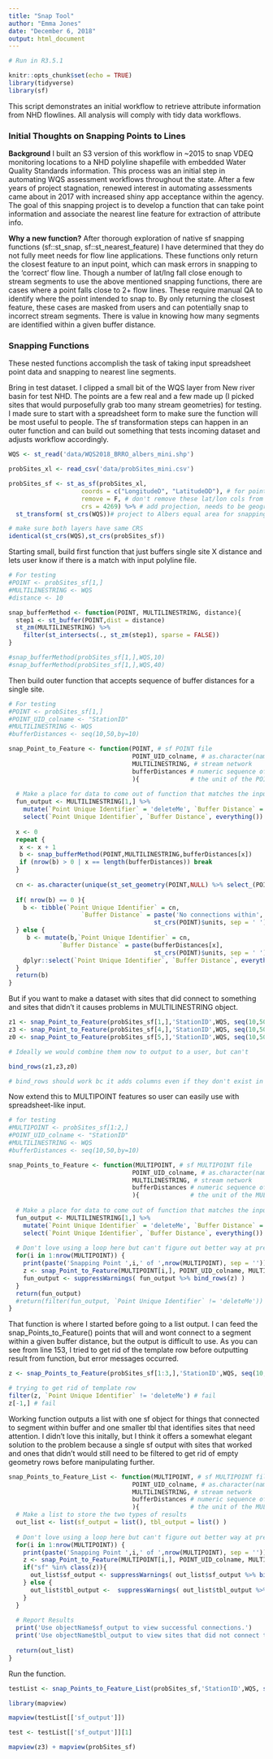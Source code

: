 ```yaml
---
title: "Snap Tool"
author: "Emma Jones"
date: "December 6, 2018"
output: html_document
---
```


```r

# Run in R3.5.1

knitr::opts_chunk$set(echo = TRUE)
library(tidyverse)
library(sf)
```

This script demonstrates an initial workflow to retrieve attribute information from NHD flowlines. All analysis will comply with tidy data workflows. 

### Initial Thoughts on Snapping Points to Lines

**Background** 
I built an S3 version of this workflow in ~2015 to snap VDEQ monitoring locations to a NHD polyline shapefile with embedded Water Quality Standards information. This process was an initial step in automating WQS assessment workflows throughout the state. After a few years of project stagnation, renewed interest in automating assessments came about in 2017 with increased shiny app acceptance within the agency. The goal of this snapping project is to develop a function that can take point information and associate the nearest line feature for extraction of attribute info. 

**Why a new function?** 
After thorough exploration of native sf snapping functions (sf::st_snap, sf::st_nearest_feature) I have determined that they do not fully meet needs for flow line applications. These functions only return the closest feature to an input point, which can mask errors in snapping to the 'correct' flow line. Though a number of lat/lng fall close enough to stream segments to use the above mentioned snapping functions, there are cases where a point falls close to 2+ flow lines. These require manual QA to identify where the point intended to snap to. By only returning the closest feature, these cases are masked from users and can potentially snap to incorrect stream segments. There is value in knowing how many segments are identified within a given buffer distance.

### Snapping Functions

These nested functions accomplish the task of taking input spreadsheet point data and snapping to nearest line segments.

Bring in test dataset. I clipped a small bit of the WQS layer from New river basin for test NHD. The points are a few real and a few made up (I picked sites that would purposefully grab too many stream geometries) for testing. I made sure to start with a spreadsheet form to make sure the function will be most useful to people. The sf transformation steps can happen in an outer function and can build out something that tests incoming dataset and adjusts workflow accordingly.

```r
WQS <- st_read('data/WQS2018_BRRO_albers_mini.shp')

probSites_xl <- read_csv('data/probSites_mini.csv')

probSites_sf <- st_as_sf(probSites_xl, 
                    coords = c("LongitudeD", "LatitudeDD"), # for point data
                    remove = F, # don't remove these lat/lon cols from df
                    crs = 4269) %>% # add projection, needs to be geographic for now bc entering lat/lng, 
  st_transform( st_crs(WQS))# project to Albers equal area for snapping

# make sure both layers have same CRS
identical(st_crs(WQS),st_crs(probSites_sf))
```


Starting small, build first function that just buffers single site X distance and lets user know if there is a match with input polyline file. 


```r
# For testing
#POINT <- probSites_sf[1,]
#MULTILINESTRING <- WQS
#distance <- 10

snap_bufferMethod <- function(POINT, MULTILINESTRING, distance){
  step1 <- st_buffer(POINT,dist = distance)
  st_zm(MULTILINESTRING) %>% 
    filter(st_intersects(., st_zm(step1), sparse = FALSE))
}

#snap_bufferMethod(probSites_sf[1,],WQS,10)
#snap_bufferMethod(probSites_sf[1,],WQS,40)
```


Then build outer function that accepts sequence of buffer distances for a single site.

```r
# For testing
#POINT <- probSites_sf[1,]
#POINT_UID_colname <- "StationID"
#MULTILINESTRING <- WQS
#bufferDistances <- seq(10,50,by=10)

snap_Point_to_Feature <- function(POINT, # sf POINT file
                                  POINT_UID_colname, # as.character(name of unique identifier in POINT file)
                                  MULTILINESTRING, # stream network
                                  bufferDistances # numeric sequence of distances to run buffer, these will be in
                                  ){              # the unit of the POINT and MULTILINESTRING files
  
  # Make a place for data to come out of function that matches the input MULTILINESTRING
  fun_output <- MULTILINESTRING[1,] %>% 
    mutate(`Point Unique Identifier` = 'deleteMe', `Buffer Distance` = NA) %>% 
    select(`Point Unique Identifier`, `Buffer Distance`, everything())
  
  x <- 0
  repeat {
   x <- x + 1
   b <- snap_bufferMethod(POINT,MULTILINESTRING,bufferDistances[x])
   if (nrow(b) > 0 | x == length(bufferDistances)) break 
  }
  
  cn <- as.character(unique(st_set_geometry(POINT,NULL) %>% select_(POINT_UID_colname)))
  
  if( nrow(b) == 0 ){
    b <- tibble(`Point Unique Identifier` = cn,
                    `Buffer Distance` = paste('No connections within', max(bufferDistances),
                                        st_crs(POINT)$units, sep = ' '))
  } else {
     b <- mutate(b,`Point Unique Identifier` = cn,
              `Buffer Distance` = paste(bufferDistances[x], 
                                        st_crs(POINT)$units, sep = ' ')) %>%
    dplyr::select(`Point Unique Identifier`, `Buffer Distance`, everything())
  }
  return(b)
}

``` 
 
 
But if you want to make a dataset with sites that did connect to something and sites that didn't it causes problems in MULTILINESTRING object.

```r
z1 <- snap_Point_to_Feature(probSites_sf[1,],'StationID',WQS, seq(10,50,by=10)) # one connection
z3 <- snap_Point_to_Feature(probSites_sf[4,],'StationID',WQS, seq(10,50,by=10)) # three connections
z0 <- snap_Point_to_Feature(probSites_sf[5,],'StationID',WQS, seq(10,50,by=10)) # no connection

# Ideally we would combine them now to output to a user, but can't

bind_rows(z1,z3,z0)

# bind_rows should work bc it adds columns even if they don't exist in one object, but geometry list is throwing this function off 
```


Now extend this to MULTIPOINT features so user can easily use with spreadsheet-like input.

```r
# for testing
#MULTIPOINT <- probSites_sf[1:2,]
#POINT_UID_colname <- "StationID"
#MULTILINESTRING <- WQS
#bufferDistances <- seq(10,50,by=10)

snap_Points_to_Feature <- function(MULTIPOINT, # sf MULTIPOINT file
                                  POINT_UID_colname, # as.character(name of unique identifier in POINT file)
                                  MULTILINESTRING, # stream network
                                  bufferDistances # numeric sequence of distances to run buffer, these will be in
                                  ){              # the unit of the MULTIPOINT and MULTILINESTRING files)
  
  # Make a place for data to come out of function that matches the input MULTILINESTRING
  fun_output <- MULTILINESTRING[1,] %>% 
    mutate(`Point Unique Identifier` = 'deleteMe', `Buffer Distance` = NA) %>% 
    select(`Point Unique Identifier`, `Buffer Distance`, everything())
  
  # Don't love using a loop here but can't figure out better way at present
  for(i in 1:nrow(MULTIPOINT)) {
    print(paste('Snapping Point ',i,' of ',nrow(MULTIPOINT), sep = ''))
    z <- snap_Point_to_Feature(MULTIPOINT[i,], POINT_UID_colname, MULTILINESTRING, bufferDistances)
    fun_output <- suppressWarnings( fun_output %>% bind_rows(z) )
  }
  return(fun_output)
  #return(filter(fun_output, `Point Unique Identifier` != 'deleteMe')) # get rid of template row
}
```


That function is where I started before going to a list output. I can feed the snap_Points_to_Feature() points that will and wont connect to a segment within a given buffer distance, but the output is difficult to use. As you can see from line 153, I tried to get rid of the template row before outputting result from function, but error messages occurred.

```r
z <- snap_Points_to_Feature(probSites_sf[1:3,],'StationID',WQS, seq(10,50,by=10))

# trying to get rid of template row
filter(z, `Point Unique Identifier` != 'deleteMe') # fail
z[-1,] # fail

```


Working function outputs a list with one sf object for things that connected to segment within buffer and one smaller tbl that identifies sites that need attention. I didn't love this initally, but I think it offers a somewhat elegant solution to the problem because a single sf output with sites that worked and ones that didn't would still need to be filtered to get rid of empty geometry rows before manipulating further.


```r

snap_Points_to_Feature_List <- function(MULTIPOINT, # sf MULTIPOINT file
                                  POINT_UID_colname, # as.character(name of unique identifier in POINT file)
                                  MULTILINESTRING, # stream network
                                  bufferDistances # numeric sequence of distances to run buffer, these will be in
                                  ){              # the unit of the MULTIPOINT and MULTILINESTRING files)
  # Make a list to store the two types of results
  out_list <- list(sf_output = list(), tbl_output = list() )
  
  # Don't love using a loop here but can't figure out better way at present
  for(i in 1:nrow(MULTIPOINT)) {
    print(paste('Snapping Point ',i,' of ',nrow(MULTIPOINT), sep = ''))
    z <- snap_Point_to_Feature(MULTIPOINT[i,], POINT_UID_colname, MULTILINESTRING, bufferDistances)
    if("sf" %in% class(z)){
      out_list$sf_output <- suppressWarnings( out_list$sf_output %>% bind_rows(z) )
    } else {
      out_list$tbl_output <-  suppressWarnings( out_list$tbl_output %>% bind_rows(z) )
    }
  }
 
  # Report Results
  print('Use objectName$sf_output to view successful connections.')
  print('Use objectName$tbl_output to view sites that did not connect to any segments within the input buffer distances.')
  
  return(out_list)
}

```

Run the function.

```r
testList <- snap_Points_to_Feature_List(probSites_sf,'StationID',WQS, seq(10,50,by=10))
```


```r
library(mapview)

mapview(testList[['sf_output']])

test <- testList[['sf_output']][1]

mapview(z3) + mapview(probSites_sf)
```

